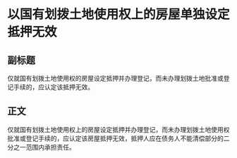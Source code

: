 # 以国有划拨土地使用权上的房屋单独设定抵押无效
## 副标题
仅就国有划拨土地使用权的房屋设定抵押并办理登记，而未办理划拨土地批准或登记手续的，应认定该抵押无效。
## 正文
仅就国有划拨土地使用权上的房屋设定抵押并办理登记，而未办理划拨土地使用权批准或登记手续的，应认定该房屋抵押无效，抵押人应在债务人不能清偿部分的二分之一范围内承担责任。